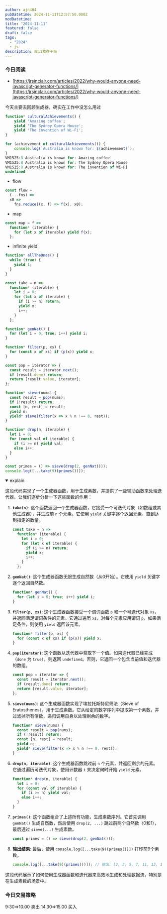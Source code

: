```yaml
---
author: ajn404
pubDatetime: 2024-11-11T12:57:50.000Z
modDatetime:
title: "2024-11-11"
featured: false
draft: false
tags:
  - "2024"
  - js
description: 双11我在干嘛
---
```


### 今日阅读

- [https://jrsinclair.com/articles/2022/why-would-anyone-need-javascript-generator-functions/](https://jrsinclair.com/articles/2022/why-would-anyone-need-javascript-generator-functions/)

今天主要去回顾生成器，确实在工作中没怎么用过

```js
function* culturalAchievements() {
    yield 'Amazing coffee';
    yield 'The Sydney Opera House';
    yield 'The invention of Wi-Fi';
}

for (achievement of culturalAchievements()) {
    console.log(`Australia is known for: ${achievement}`);
}
VM1525:8 Australia is known for: Amazing coffee
VM1525:8 Australia is known for: The Sydney Opera House
VM1525:8 Australia is known for: The invention of Wi-Fi
undefined
```

- flow

```js
const flow =
  (...fns) =>
  x0 =>
    fns.reduce((x, f) => f(x), x0);
```

- map

```js
const map = f =>
  function* (iterable) {
    for (let x of iterable) yield f(x);
  };
```

- infinite yield

```js
function* allTheOnes() {
  while (true) {
    yield 1;
  }
}
```

```js
const take = n =>
  function* (iterable) {
    let i = 0;
    for (let x of iterable) {
      if (i >= n) return;
      yield x;
      i++;
    }
  };

function* genNat() {
  for (let i = 0; true; i++) yield i;
}

function* filter(p, xs) {
  for (const x of xs) if (p(x)) yield x;
}

const pop = iterator => {
  const result = iterator.next();
  if (result.done) return;
  return [result.value, iterator];
};

function* sieve(nums) {
  const result = pop(nums);
  if (!result) return;
  const [n, rest] = result;
  yield n;
  yield* sieve(filter(x => x % n !== 0, rest));
}

function* drop(n, iterable) {
  let i = 0;
  for (const val of iterable) {
    if (i >= n) yield val;
    else i++;
  }
}

const primes = () => sieve(drop(2, genNat()));
console.log([...take(9)(primes())]);
```

<details open>
<summary>explain</summary>

这段代码实现了一个生成器函数，用于生成素数，并提供了一些辅助函数来处理迭代器。让我们逐步分析一下这些函数的作用：

1. **`take(n)`**: 这个函数返回一个生成器函数，它接受一个可迭代对象（如数组或其他生成器），并生成前 `n` 个元素。它使用 `yield` 关键字逐个返回元素，直到达到指定的数量。

   ```javascript
   const take = n =>
     function* (iterable) {
       let i = 0;
       for (let x of iterable) {
         if (i >= n) return;
         yield x;
         i++;
       }
     };
   ```

2. **`genNat()`**: 这个生成器函数无限生成自然数（从0开始）。它使用 `yield` 关键字逐个返回自然数。

   ```javascript
   function* genNat() {
     for (let i = 0; true; i++) yield i;
   }
   ```

3. **`filter(p, xs)`**: 这个生成器函数接受一个谓词函数 `p` 和一个可迭代对象 `xs`，并返回满足谓词条件的元素。它通过遍历 `xs`，对每个元素应用谓词 `p`，如果满足条件，则使用 `yield` 返回该元素。

   ```javascript
   function* filter(p, xs) {
     for (const x of xs) if (p(x)) yield x;
   }
   ```

4. **`pop(iterator)`**: 这个函数从迭代器中获取下一个值。如果迭代器已经完成（`done` 为 `true`），则返回 `undefined`。否则，它返回一个包含当前值和迭代器的数组。

   ```javascript
   const pop = iterator => {
     const result = iterator.next();
     if (result.done) return;
     return [result.value, iterator];
   };
   ```

5. **`sieve(nums)`**: 这个生成器函数实现了埃拉托斯特尼筛法（Sieve of Eratosthenes），用于生成素数。它从给定的数字序列中提取第一个素数，并过滤掉所有倍数，递归调用自身以处理剩余的数字。

   ```javascript
   function* sieve(nums) {
     const result = pop(nums);
     if (!result) return;
     const [n, rest] = result;
     yield n;
     yield* sieve(filter(x => x % n !== 0, rest));
   }
   ```

6. **`drop(n, iterable)`**: 这个生成器函数跳过前 `n` 个元素，并返回剩余的元素。它通过遍历可迭代对象，使用计数器 `i` 来决定何时开始 `yield` 元素。

   ```javascript
   function* drop(n, iterable) {
     let i = 0;
     for (const val of iterable) {
       if (i >= n) yield val;
       else i++;
     }
   }
   ```

7. **`primes()`**: 这个函数组合了上述所有功能，生成素数序列。它首先调用 `genNat()` 生成自然数，然后使用 `drop(2, ...)` 跳过前两个自然数（0和1），最后通过 `sieve(...)` 生成素数。

   ```javascript
   const primes = () => sieve(drop(2, genNat()));
   ```

8. **输出结果**: 最后，使用 `console.log([...take(9)(primes())])` 打印前9个素数。

   ```javascript
   console.log([...take(9)(primes())]); // 输出: [2, 3, 5, 7, 11, 13, 17, 19, 23]
   ```

这段代码展示了如何使用生成器函数和迭代器来高效地生成和处理数据流，特别是在生成素数的场景中。

</details>

### 今日交易策略

9:30=>10.00 卖出
14.30=>15.00 买入
